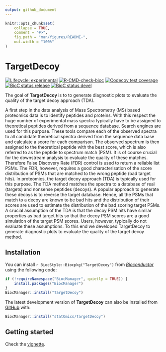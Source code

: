```yaml
---
output: github_document
---
```


<!-- README.md is generated from README.Rmd. Please edit that file -->

```r
knitr::opts_chunk$set(
    collapse = TRUE,
    comment = "#>",
    fig.path = "man/figures/README-",
    out.width = "100%"
)
```

# TargetDecoy

<!-- badges: start -->
[![Lifecycle: experimental](https://img.shields.io/badge/lifecycle-experimental-orange.svg)](https://lifecycle.r-lib.org/articles/stages.html#experimental)
[![R-CMD-check-bioc](https://github.com/statOmics/TargetDecoy/workflows/R-CMD-check-bioc/badge.svg)](https://github.com/statOmics/TargetDecoy/actions)
[![Codecov test coverage](https://codecov.io/gh/statOmics/TargetDecoy/branch/master/graph/badge.svg)](https://codecov.io/gh/statOmics/TargetDecoy?branch=master)
<!-- [![BioC status](http://www.bioconductor.org/shields/build/release/bioc/TargetDecoy.svg)](https://bioconductor.org/checkResults/release/bioc-LATEST/TargetDecoy) -->
[![BioC status release](http://www.bioconductor.org/shields/build/release/bioc/TargetDecoy.svg)](https://bioconductor.org/checkResults/release/bioc-LATEST/TargetDecoy)
[![BioC status devel](http://www.bioconductor.org/shields/build/devel/bioc/TargetDecoy.svg)](https://bioconductor.org/checkResults/devel/bioc-LATEST/TargetDecoy)
<!-- badges: end -->

The goal of __TargetDecoy__ is to to generate diagnostic plots to evaluate the
quality of the target decoy approach (TDA).

A first step in the data analysis of Mass Spectrometry (MS) based proteomics
data is to identify peptides and proteins. With this respect the huge number of
experimental mass spectra typically have to be assigned to theoretical peptides
derived from a sequence database. Search engines are used for this purpose.
These tools compare each of the observed spectra to all candidate theoretical
spectra derived from the sequence data base and calculate a score for each
comparison. The observed spectrum is then assigned to the theoretical peptide
with the best score, which is also referred to as the peptide to spectrum match
(PSM). It is of course crucial for the downstream analysis to evaluate the
quality of these matches. Therefore False Discovery Rate (FDR) control is used
to return a reliable list PSMs. The FDR, however, requires a good
characterisation of the score distribution of PSMs that are matched to the wrong
peptide (bad target hits). In proteomics, the target decoy approach (TDA) is
typically used for this purpose. The TDA method matches the spectra to a
database of real (targets) and nonsense peptides (decoys). A popular approach to
generate these decoys is to reverse the target database. Hence, all the PSMs
that match to a decoy are known to be bad hits and the distribution of their
scores are used to estimate the distribution of the bad scoring target PSMs. A
crucial assumption of the TDA is that the decoy PSM hits have similar properties
as bad target hits so that the decoy PSM scores are a good simulation of the
target PSM scores. Users, however, typically do not evaluate these assumptions.
To this end we developed TargetDecoy to generate diagnostic plots to evaluate
the quality of the target decoy method.

## Installation

You can install `r BiocStyle::Biocpkg("TargetDecoy")` from
[*Bioconductor*](http://bioconductor.org/) using the following code:

```r
if (!requireNamespace("BiocManager", quietly = TRUE)) {
    install.packages("BiocManager")
}
BiocManager::install("TargetDecoy")
```


The latest development version of __TargetDecoy__  can also be installed from
[GitHub](https://github.com/statOmics/TargetDecoy) with:

```r
BiocManager::install("statOmics/TargetDecoy")
```

## Getting started

Check the [vignette](https://bioconductor.org/packages/release/bioc/vignettes/TargetDecoy/inst/doc/TargetDecoy.html).
